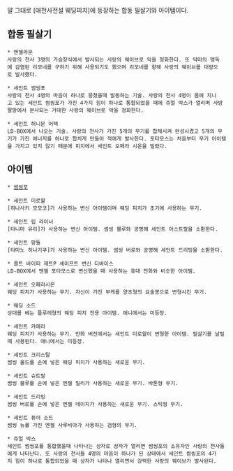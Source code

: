 말 그대로 [애천사전설 웨딩피치]에 등장하는 합동 필살기와 아이템이다. 

== 합동 필살기 ==
 * 엔젤라문
 사랑의 천사 3명의 가슴장식에서 발사되는 사랑의 웨이브로 악을 정화한다. 또 악마의 맹독에 감염된 리모네를 구하기 위해 사용되기도 했으며 리모네를 향해 사랑의 웨이브를 대량으로 발사했다. 

 * 세인트 썸씽포
 사랑의 천사 4명의 마음이 하나로 뭉쳤을때 발동하는 기술. 사랑의 천사 4명이 몸에 지니고 있는 세인트 썸씽포가 가진 4가지 힘이 하나로 통합되었을 때에 쥬얼 박스가 열리며 사방팔방에서 분사되는 거대한 사랑의 웨이브로 악을 정화한다. 

 * 세인트 허니문 어택 
 LD-BOX에서 나오는 기술. 사랑의 천사가 가진 5개의 무기를 합체시켜 완성시켰고 5개의 무기가 가진 에너지를 하나로 합치게 만들어 적에게 발사한다. 포타모스는 처음부터 무기 아이템을 가지고 있지 않기 때문에 피치에서 세인트 오페라 시온을 빌렸다. 

== 아이템 ==
 * [[썸씽포]]

 * 세인트 미로왈 
 [하나사키 모모코]가 사용하는 변신 아이템이며 웨딩 피치가 초기에 사용하는 무기.

 * 세인트 립 라이너
 [타니마 유리]가 사용하는 변신 아이템. 썸씽 블루와 공명해 세인트 아스트랄을 소환한다. 

 * 세인트 팡듈
 [타마노 히나기쿠]가 사용하는 변신 아이템. 썸씽 버로와 공명해 세인트 드리밍을 소환한다. 

 * 콜트 바이피 제트P 셰이프트 변신 디바이스 
 LD-BOX에서 엔젤 포타모스로 변신했을 때 사용하는 휴대 전화와 비슷한 아이템. 

 * 세인트 오페라시온 
 웨딩 피치가 사용하는 무기. 자신이 가진 부케를 양초형의 요술봉으로 변형시킨 무기. 

 * 웨딩 소드 
 상대를 베는 플루레형의 웨딩 피치 전용 아이템. 애니에서는 미등장. 

 * 세인트 카메라
 웨딩 피치가 사용하는 무기. 만화 버전에서는 세인트 미로왈이 변형한 아이템. 필살기를 날릴때 사용된다. 애니에서는 미등장. 

 * 세인트 크리스탈
 썸씽 올드를 손에 넣은 웨딩 피치가 사용하는 새로운 무기.  

 * 세인트 슈트랄
 썸씽 블루를 손에 넣은 엔젤 릴리가 사용하는 새로운 무기. 바톤형 무기. 

 * 세인트 드리밍 
 썸씽 버로를 손에 넣은 엔젤 데이지가 사용하는 새로운 무기. 스틱형 무기. 

 * 세인트 퓨어 소드 
 썸씽 뉴를 가진 엔젤 사루비아가 사용하는 검형의 무기.

 * 쥬얼 박스 
 세인트 썸씽포를 통합했을때 나타나는 상자로 상자가 열리면 썸씽포의 소유자인 사랑의 천사들에게 나타난다. 또 사랑의 천사들 4명의 마음이 하나가 된 상태에서 세인트 썸씽포의 4가지 힘이 하나로 통합되었을 때 상자가 나타나 열리면서 강력한 사랑의 웨이브가 발사된다.
